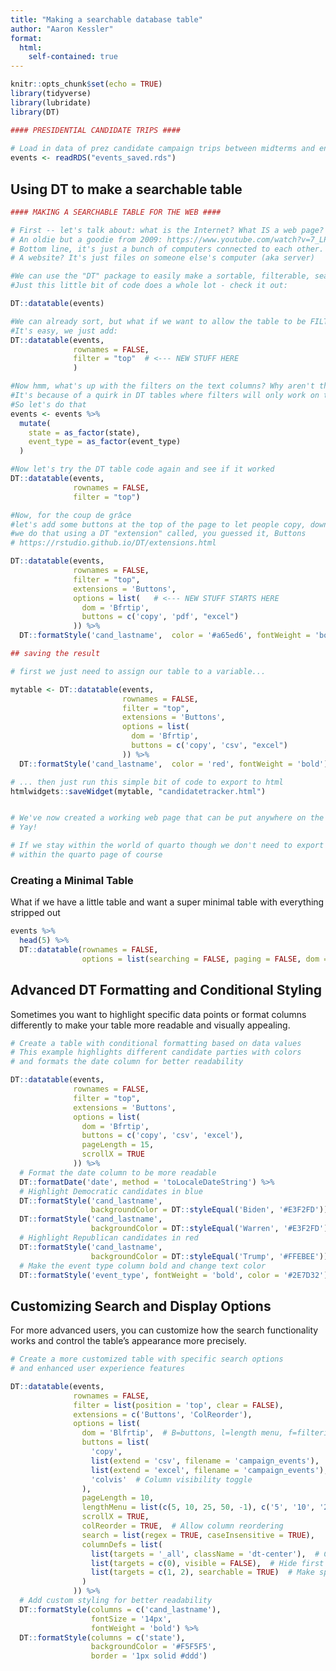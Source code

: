 ```yaml
---
title: "Making a searchable database table"
author: "Aaron Kessler"
format:
  html:
    self-contained: true
---
```


```r
knitr::opts_chunk$set(echo = TRUE)
library(tidyverse)
library(lubridate)
library(DT)

#### PRESIDENTIAL CANDIDATE TRIPS ####
   
# Load in data of prez candidate campaign trips between midterms and end of Jan
events <- readRDS("events_saved.rds")


```

## Using DT to make a searchable table

```r
#### MAKING A SEARCHABLE TABLE FOR THE WEB ####

# First -- let's talk about: what is the Internet? What IS a web page?
# An oldie but a goodie from 2009: https://www.youtube.com/watch?v=7_LPdttKXPc
# Bottom line, it's just a bunch of computers connected to each other. 
# A website? It's just files on someone else's computer (aka server)
```


```r
#We can use the "DT" package to easily make a sortable, filterable, searchable data table
#Just this little bit of code does a whole lot - check it out:

DT::datatable(events)

```


```r
#We can already sort, but what if we want to allow the table to be FILTERED too?
#It's easy, we just add:
DT::datatable(events, 
              rownames = FALSE, 
              filter = "top"  # <--- NEW STUFF HERE
              )
```


```r
#Now hmm, what's up with the filters on the text columns? Why aren't they working?
#It's because of a quirk in DT tables where filters will only work on text that is converted to a factor
#So let's do that
events <- events %>% 
  mutate(
    state = as_factor(state),
    event_type = as_factor(event_type)
  )
```


```r
#Now let's try the DT table code again and see if it worked
DT::datatable(events, 
              rownames = FALSE, 
              filter = "top")
```


```r
#Now, for the coup de grâce
#let's add some buttons at the top of the page to let people copy, download, etc
#we do that using a DT "extension" called, you guessed it, Buttons
# https://rstudio.github.io/DT/extensions.html

DT::datatable(events, 
              rownames = FALSE, 
              filter = "top", 
              extensions = 'Buttons', 
              options = list(   # <--- NEW STUFF STARTS HERE
                dom = 'Bfrtip',
                buttons = c('copy', 'pdf', "excel")
              )) %>%
  DT::formatStyle('cand_lastname',  color = '#a65ed6', fontWeight = 'bold')
```


```r
## saving the result

# first we just need to assign our table to a variable...

mytable <- DT::datatable(events, 
                         rownames = FALSE, 
                         filter = "top", 
                         extensions = 'Buttons', 
                         options = list(
                           dom = 'Bfrtip',
                           buttons = c('copy', 'csv', "excel")
                         )) %>%
  DT::formatStyle('cand_lastname',  color = 'red', fontWeight = 'bold') 

# ... then just run this simple bit of code to export to html
htmlwidgets::saveWidget(mytable, "candidatetracker.html")


# We've now created a working web page that can be put anywhere on the internet we choose
# Yay!

# If we stay within the world of quarto though we don't need to export it, we can just display it
# within the quarto page of course
```


### Creating a Minimal Table

What if we have a little table and want a super minimal table with everything stripped out
```r

events %>% 
  head(5) %>% 
  DT::datatable(rownames = FALSE, 
                options = list(searching = FALSE, paging = FALSE, dom = "tip")) 


```

## Advanced DT Formatting and Conditional Styling

Sometimes you want to highlight specific data points or format columns differently to make your table more readable and visually appealing.

```r
# Create a table with conditional formatting based on data values
# This example highlights different candidate parties with colors
# and formats the date column for better readability

DT::datatable(events, 
              rownames = FALSE, 
              filter = "top",
              extensions = 'Buttons', 
              options = list(
                dom = 'Bfrtip',
                buttons = c('copy', 'csv', 'excel'),
                pageLength = 15,
                scrollX = TRUE
              )) %>%
  # Format the date column to be more readable
  DT::formatDate('date', method = 'toLocaleDateString') %>%
  # Highlight Democratic candidates in blue
  DT::formatStyle('cand_lastname', 
                  backgroundColor = DT::styleEqual('Biden', '#E3F2FD')) %>%
  DT::formatStyle('cand_lastname', 
                  backgroundColor = DT::styleEqual('Warren', '#E3F2FD')) %>%
  # Highlight Republican candidates in red
  DT::formatStyle('cand_lastname', 
                  backgroundColor = DT::styleEqual('Trump', '#FFEBEE')) %>%
  # Make the event type column bold and change text color
  DT::formatStyle('event_type', fontWeight = 'bold', color = '#2E7D32')

```

## Customizing Search and Display Options

For more advanced users, you can customize how the search functionality works and control the table's appearance more precisely.

```r
# Create a more customized table with specific search options
# and enhanced user experience features

DT::datatable(events, 
              rownames = FALSE, 
              filter = list(position = 'top', clear = FALSE),
              extensions = c('Buttons', 'ColReorder'), 
              options = list(
                dom = 'Blfrtip',  # B=buttons, l=length menu, f=filtering, r=processing, t=table, i=info, p=pagination
                buttons = list(
                  'copy',
                  list(extend = 'csv', filename = 'campaign_events'),
                  list(extend = 'excel', filename = 'campaign_events'),
                  'colvis'  # Column visibility toggle
                ),
                pageLength = 10,
                lengthMenu = list(c(5, 10, 25, 50, -1), c('5', '10', '25', '50', 'All')),
                scrollX = TRUE,
                colReorder = TRUE,  # Allow column reordering
                search = list(regex = TRUE, caseInsensitive = TRUE),
                columnDefs = list(
                  list(targets = '_all', className = 'dt-center'),  # Center align all columns
                  list(targets = c(0), visible = FALSE),  # Hide first column if needed
                  list(targets = c(1, 2), searchable = TRUE)  # Make specific columns searchable
                )
              )) %>%
  # Add custom styling for better readability
  DT::formatStyle(columns = c('cand_lastname'), 
                  fontSize = '14px', 
                  fontWeight = 'bold') %>%
  DT::formatStyle(columns = c('state'), 
                  backgroundColor = '#F5F5F5',
                  border = '1px solid #ddd')

```

